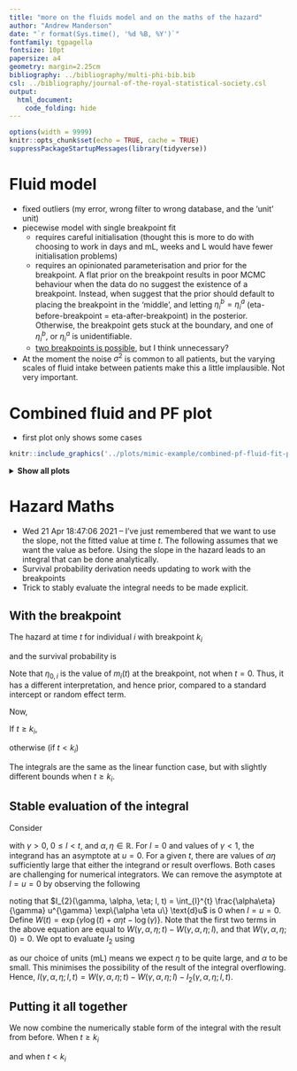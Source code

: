 ```yaml
---
title: "more on the fluids model and on the maths of the hazard"
author: "Andrew Manderson"
date: "`r format(Sys.time(), '%d %B, %Y')`"
fontfamily: tgpagella
fontsize: 10pt
papersize: a4
geometry: margin=2.25cm
bibliography: ../bibliography/multi-phi-bib.bib
csl: ../bibliography/journal-of-the-royal-statistical-society.csl
output:
  html_document:
    code_folding: hide
---
```


<!-- Rscript -e 'rmarkdown::render("rmd-reports/2021-04-21_fluids-and-hazard-maths.rmd")'
 -->
```r
options(width = 9999)
knitr::opts_chunk$set(echo = TRUE, cache = TRUE)
suppressPackageStartupMessages(library(tidyverse))
```

\DeclareMathOperator{\sgn}{sgn}

# Fluid model

- fixed outliers (my error, wrong filter to wrong database, and the 'unit' unit)
- piecewise model with single breakpoint fit
    - requires careful initialisation (thought this is more to do with choosing to work in days and mL, weeks and L would have fewer initialisation problems)
    - requires an opinionated parameterisation and prior for the breakpoint. A flat prior on the breakpoint results in poor MCMC behaviour when the data do no suggest the existence of a breakpoint. Instead, when suggest that the prior should default to placing the breakpoint in the 'middle', and letting $\eta^{b}_{i} = \eta^{a}_{i}$ (eta-before-breakpoint = eta-after-breakpoint) in the posterior. Otherwise, the breakpoint gets stuck at the boundary, and one of $\eta^{b}_{i},$ or $\eta^{a}_{i}$ is unidentifiable.
    - [two breakpoints is possible](https://janhove.github.io/analysis/2018/07/27/bayesian-two-breakpoint-model), but I think unnecessary?

- At the moment the noise $\sigma^{2}$ is common to all patients, but the varying scales of fluid intake between patients make this a little implausible. Not very important.

# Combined fluid and PF plot

- first plot only shows some cases

```r
knitr::include_graphics('../plots/mimic-example/combined-pf-fluid-fit-plot-small.png')
```
<details><summary><b>Show all plots</b></summary>
```r
knitr::include_graphics('../plots/mimic-example/combined-pf-fluid-fit-plot.png')
```
</details>

# Hazard Maths

- Wed 21 Apr 18:47:06 2021 -- I've just remembered that we want to use the slope, not the fitted value at time $t$. The following assumes that we want the value as before. Using the slope in the hazard leads to an integral that can be done analytically.
- Survival probability derivation needs updating to work with the breakpoints
- Trick to stably evaluate the integral needs to be made explicit.

## With the breakpoint

The hazard at time $t$ for individual $i$ with breakpoint $k_{i}$

\begin{gather}
  h_{i}(t) = \gamma t^{\gamma - 1} \exp\{\boldsymbol{x}_{i}\theta + \alpha m_{i}(t)\} \\
  m_{i}(t) = \eta_{0, i} + \eta^{b}_{1, i}(t - k_{i})\boldsymbol{1}_{\{t < k_{i}\}} + \eta^{a}_{1, i}(t - k_{i})\boldsymbol{1}_{\{t \geq k_{i}\}},
\end{gather}

and the survival probability is

\begin{equation}
  S_{i}(t) = \exp\left\{- \int_{0}^{t} h_{i}(u) \text{d}u\right\}.
\end{equation}

Note that $\eta_{0, i}$ is the value of $m_{i}(t)$ at the breakpoint, not when $t = 0$.
Thus, it has a different interpretation, and hence prior, compared to a standard intercept or random effect term.

Now,

\begin{align}
  \int_{0}^{t} h_{i}(u) \text{d}u
    &= \int_{0}^{t} \gamma u^{\gamma - 1} \exp\{\boldsymbol{x}_{i} \theta + \alpha m_{i}(u)\} \text{d}u \\
    &= \gamma \exp\{\boldsymbol{x}_{i}\theta + \alpha\eta_{0, i}\} \int_{0}^{t} u^{\gamma - 1} \exp\left\{\alpha \eta^{b}_{1, i} (u - k_{i})\boldsymbol{1}_{\{u < k_{i}\}} + \alpha \eta^{a}_{1, i} (u - k_{i}) \boldsymbol{1}_{\{u \geq k_{i}\}}\right\} \text{d}u.
\end{align}

If $t \geq k_{i}$,

\begin{align}
  \int_{0}^{t} h_{i}(u) \text{d}u &= \gamma \exp\{\boldsymbol{x}_{i}\theta + \alpha\eta_{0, i}\} \left[
    \int_{0}^{k_{i}} u^{\gamma - 1} \exp\left\{\alpha \eta^{b}_{1, i} (u - k_{i}) \right\} \text{d}u +
    \int_{k_{i}}^{t} u^{\gamma - 1} \exp\left\{\alpha \eta^{a}_{1, i} (u - k_{i}) \right\} \text{d}u
  \right] \\
  &= \gamma \exp\{\boldsymbol{x}_{i}\theta + \alpha\eta_{0, i}\} \left[
    \exp\left\{-\alpha \eta^{b}_{1, i} k_{i} \right\} \int_{0}^{k_{i}} u^{\gamma - 1} \exp\left\{\alpha \eta^{b}_{1, i} u \right\} \text{d}u +
    \exp\left\{-\alpha \eta^{a}_{1, i} k_{i} \right\} \int_{k_{i}}^{t} u^{\gamma - 1} \exp\left\{\alpha \eta^{a}_{1, i} u \right\} \text{d}u
  \right],
\end{align}

otherwise (if $t < k_{i}$)

\begin{align}
  \int_{0}^{t} h_{i}(u) \text{d}u &= \gamma \exp\{\boldsymbol{x}_{i}\theta + \alpha\eta_{0, i}\} \left[
    \int_{0}^{t} u^{\gamma - 1} \exp\left\{\alpha \eta^{b}_{1, i} (u - k_{i}) \right\} \text{d}u
  \right] \\
  &= \gamma \exp\{\boldsymbol{x}_{i}\theta + \alpha\eta_{0, i}\} \left[
    \exp\left\{-\alpha \eta^{b}_{1, i} k_{i} \right\} \int_{0}^{t} u^{\gamma - 1} \exp\left\{\alpha \eta^{b}_{1, i} u \right\} \text{d}u
  \right] \\
  &= \gamma \exp\{\boldsymbol{x}_{i}\theta + \alpha\eta_{0, i} -\alpha \eta^{b}_{1, i} k_{i}\} \left[
    \int_{0}^{t} u^{\gamma - 1} \exp\left\{\alpha \eta^{b}_{1, i} u \right\} \text{d}u
  \right].
\end{align}

The integrals are the same as the linear function case, but with slightly different bounds when $t \geq k_{i}$.

## Stable evaluation of the integral

Consider

\begin{equation}
  I(\gamma, \alpha, \eta; l, t) = \int_{l}^{t} u^{\gamma - 1} \exp\{\alpha \eta u\} \text{d}u
\end{equation}

with $\gamma > 0$, $0 \leq l < t$, and $\alpha, \eta \in \mathbb{R}$.
For $l = 0$ and values of $\gamma < 1$, the integrand has an asymptote at $u = 0$.
For a given $t$, there are values of $\alpha \eta$ sufficiently large that either the integrand or result overflows.
Both cases are challenging for numerical integrators.
We can remove the asymptote at $l = u = 0$ by observing the following

\begin{align}
  I(\gamma, \alpha, \eta; l, t) &= \int_{l}^{t} u^{\gamma - 1} \exp\{\alpha \eta u\} \text{d}u
    = \left[\frac{u^{\gamma}}{\gamma} \exp\{\alpha \eta u\} \right]_{l}^{t} -
      \int_{l}^{t} \frac{u^{\gamma}}{\gamma} \alpha \eta \exp\{\alpha \eta u\} \text{d}u \\
    &= \frac{t^{\gamma}}{\gamma} \exp\{\alpha \eta t\} - \frac{l^{\gamma}}{\gamma} \exp\{\alpha \eta l\} - \int_{l}^{t} \frac{\alpha\eta}{\gamma} u^{\gamma} \exp\{\alpha \eta u\} \text{d}u,
\end{align}

noting that $I_{2}(\gamma, \alpha, \eta; l, t) = \int_{l}^{t} \frac{\alpha\eta}{\gamma} u^{\gamma} \exp\{\alpha \eta u\} \text{d}u$ is $0$ when $l = u = 0$.
Define $W(t) = \exp\{\gamma\log(t) + \alpha\eta t - \log(\gamma)\}$.
Note that the first two terms in the above equation are equal to $W(\gamma, \alpha, \eta; t) - W(\gamma, \alpha, \eta; l)$, and that $W(\gamma, \alpha, \eta; 0) = 0$.
We opt to evaluate $I_{2}$ using

\begin{equation}
  I_{2}(\gamma, \alpha, \eta; l, t) = \sgn(\alpha)\eta\int_{l}^{t}\exp\left\{\log(|\alpha|) - \log(\gamma) + \gamma\log(u) + \alpha\eta u \right\} \text{d}u
\end{equation}

as our choice of units (mL) means we expect $\eta$ to be quite large, and $\alpha$ to be small.
This minimises the possibility of the result of the integral overflowing.
Hence, $I(\gamma, \alpha, \eta; l, t) = W(\gamma, \alpha, \eta; t) - W(\gamma, \alpha, \eta; l) - I_{2}(\gamma, \alpha, \eta; l, t)$.

## Putting it all together

We now combine the numerically stable form of the integral with the result from before.
When $t \geq k_{i}$

\begin{equation}
  \int_{0}^{t} h_{i}(u) \text{d}u = \gamma \exp\{\boldsymbol{x}_{i}\theta + \alpha\eta_{0, i}\} \left[
    \exp\left\{-\alpha \eta^{b}_{1, i} k_{i} \right\} I(\gamma, \alpha, \eta^{b}_{1, i}; 0, k_{i}) +
    \exp\left\{-\alpha \eta^{a}_{1, i} k_{i} \right\} I(\gamma, \alpha, \eta^{a}_{1, i}; k_{i}, t)
  \right],
\end{equation}

and when $t < k_{i}$

\begin{equation}
  \int_{0}^{t} h_{i}(u) \text{d}u = \gamma \exp\{\boldsymbol{x}_{i}\theta + \alpha\eta_{0, i} -\alpha \eta^{b}_{1, i} k_{i}\} \left[
    I(\gamma, \alpha, \eta^{b}_{1, i}; 0, t)
  \right]
\end{equation}